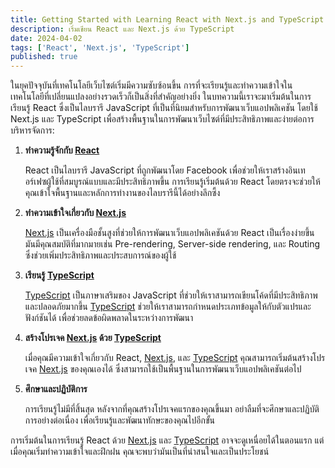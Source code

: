 ```yaml
---
title: Getting Started with Learning React with Next.js and TypeScript
description: เริ่มเขียน React และ Next.js ด้วย TypeScript
date: 2024-04-02
tags: ['React', 'Next.js', 'TypeScript']
published: true
---
```


ในยุคปัจจุบันที่เทคโนโลยีเว็บไซต์เริ่มมีความซับซ้อนขึ้น การที่จะเรียนรู้และทำความเข้าใจในเทคโนโลยีที่เปลี่ยนแปลงอย่างรวดเร็วก็เป็นสิ่งที่สำคัญอย่างยิ่ง ในบทความนี้เราจะมาเริ่มต้นในการเรียนรู้ React ซึ่งเป็นไลบรารี JavaScript ที่เป็นที่นิยมสำหรับการพัฒนาเว็บแอปพลิเคชัน โดยใช้ Next.js และ TypeScript เพื่อสร้างพื้นฐานในการพัฒนาเว็บไซต์ที่มีประสิทธิภาพและง่ายต่อการบริหารจัดการ:

1. **ทำความรู้จักกับ [React](https://react.dev/)**

   React เป็นไลบรารี JavaScript ที่ถูกพัฒนาโดย Facebook เพื่อช่วยให้เราสร้างอินเทอร์เฟซผู้ใช้ที่สมบูรณ์แบบและมีประสิทธิภาพขึ้น การเรียนรู้เริ่มต้นด้วย React โดยตรงจะช่วยให้คุณเข้าใจพื้นฐานและหลักการทำงานของไลบรารีนี้ได้อย่างลึกซึ้ง

2. **ทำความเข้าใจเกี่ยวกับ [Next.js](https://nextjs.org/)**

   [Next.js](https://nextjs.org/) เป็นเครื่องมือชั้นสูงที่ช่วยให้การพัฒนาเว็บแอปพลิเคชันด้วย React เป็นเรื่องง่ายขึ้น มันมีคุณสมบัติที่มากมายเช่น Pre-rendering, Server-side rendering, และ Routing ซึ่งช่วยเพิ่มประสิทธิภาพและประสบการณ์ของผู้ใช้

3. **เรียนรู้ [TypeScript](https://www.typescriptlang.org/)**

   [TypeScript](https://www.typescriptlang.org/) เป็นภาษาเสริมของ JavaScript ที่ช่วยให้เราสามารถเขียนโค้ดที่มีประสิทธิภาพและปลอดภัยมากขึ้น [TypeScript](https://www.typescriptlang.org/) ช่วยให้เราสามารถกำหนดประเภทข้อมูลให้กับตัวแปรและฟังก์ชันได้ เพื่อช่วยลดข้อผิดพลาดในระหว่างการพัฒนา

4. **สร้างโปรเจค [Next.js](https://nextjs.org/) ด้วย [TypeScript](https://www.typescriptlang.org/)**

   เมื่อคุณมีความเข้าใจเกี่ยวกับ React, [Next.js](https://nextjs.org/), และ [TypeScript](https://www.typescriptlang.org/) คุณสามารถเริ่มต้นสร้างโปรเจค [Next.js](https://nextjs.org/) ของคุณเองได้ ซึ่งสามารถใช้เป็นพื้นฐานในการพัฒนาเว็บแอปพลิเคชันต่อไป

5. **ศึกษาและปฏิบัติการ**

   การเรียนรู้ไม่มีที่สิ้นสุด หลังจากที่คุณสร้างโปรเจคแรกของคุณขึ้นมา อย่าลืมที่จะศึกษาและปฏิบัติการอย่างต่อเนื่อง เพื่อเรียนรู้และพัฒนาทักษะของคุณไปอีกขั้น

การเริ่มต้นในการเรียนรู้ React ด้วย [Next.js](https://nextjs.org/) และ [TypeScript](https://www.typescriptlang.org/) อาจจะดูเหนื่อยได้ในตอนแรก แต่เมื่อคุณเริ่มทำความเข้าใจและฝึกฝน คุณจะพบว่ามันเป็นที่น่าสนใจและเป็นประโยชน์
